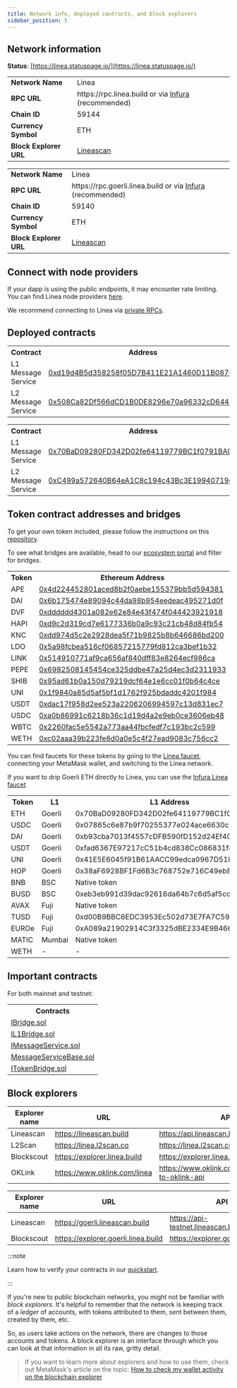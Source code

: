 ```yaml
---
title: Network info, deployed contracts, and block explorers
sidebar_position: 5
---
```



## Network information

**Status**: [https://linea.statuspage.io/](https://linea.statuspage.io/)

<Tabs groupId="Mainnet-Testnet" className="my-tabs">
  <TabItem 
  value="Mainnet" label="Mainnet" default>
<table>
    <tr>
        <td align="left"><b>Network Name</b></td>
        <td align="left">Linea</td>
    </tr>
    <tr>
        <td align="left"><b>RPC URL</b></td>
        <td align="left">https://rpc.linea.build or via <a href="https://support.linea.build/hc/en-us/articles/15752713253147">Infura</a> (recommended)</td>
    </tr>
    <tr>
        <td align="left"><b>Chain ID</b></td>
        <td align="left">59144</td>
    </tr>
    <tr>
        <td align="left"><b>Currency Symbol</b></td>
        <td align="left">ETH</td>
    </tr>
    <tr>
        <td align="left"><b>Block Explorer URL</b></td>
        <td align="left"> <a href="https://lineascan.build/">Lineascan</a>  </td>
    </tr>
</table>

  </TabItem>
  <TabItem value="Testnet" label="Testnet">
<table>
    <tr>
        <td align="left"><b>Network Name</b></td>
        <td align="left">Linea</td>
    </tr>
    <tr>
        <td align="left"><b>RPC URL</b></td>
        <td align="left">https://rpc.goerli.linea.build or via <a href="https://support.linea.build/hc/en-us/articles/15752713253147">Infura</a> (recommended)</td>
    </tr>
    <tr>
        <td align="left"><b>Chain ID</b></td>
        <td align="left">59140</td>
    </tr>
    <tr>
        <td align="left"><b>Currency Symbol</b></td>
        <td align="left">ETH</td>
    </tr>
    <tr>
        <td align="left"><b>Block Explorer URL</b></td>
        <td align="left"> <a href="https://goerli.lineascan.build">Lineascan</a> </td>
    </tr>
</table>
</TabItem> 
</Tabs>

## Connect with node providers

If your dapp is using the public endpoints, it may encounter rate limiting. You can find Linea node providers [here](../build-on-linea/tooling/node-providers.md).

We recommend connecting to Linea via [private RPCs](../build-on-linea/tooling/node-providers.md#private-rpc).

## Deployed contracts

<Tabs groupId="Mainnet-Testnet" className="my-tabs">
  <TabItem value="Mainnet" label="Mainnet" default>
      <table>
  <tr>
    <th>Contract</th>
    <th>Address</th>
  </tr>
  <tr>
    <td>L1 Message Service</td>
    <td><a href="https://etherscan.io/address/0xd19d4B5d358258f05D7B411E21A1460D11B0876F">0xd19d4B5d358258f05D7B411E21A1460D11B0876F</a></td>
  </tr>
  <tr>
    <td>L2 Message Service</td>
    <td><a href="https://lineascan.build/address/0x508Ca82Df566dCD1B0DE8296e70a96332cD644ec">0x508Ca82Df566dCD1B0DE8296e70a96332cD644ec</a></td>
  </tr>
</table>
  </TabItem>
  <TabItem value="Testnet" label="Testnet">
    <table>
  <tr>
    <th>Contract</th>
    <th>Address</th>
  </tr>
  <tr>
    <td>L1 Message Service</td>
    <td><a href="https://goerli.etherscan.io/address/0x70BaD09280FD342D02fe64119779BC1f0791BAC2">0x70BaD09280FD342D02fe64119779BC1f0791BAC2</a></td>
  </tr>
  <tr>
    <td>L2 Message Service</td>
    <td><a href="https://goerli.lineascan.build/address/0xC499a572640B64eA1C8c194c43Bc3E19940719dC">0xC499a572640B64eA1C8c194c43Bc3E19940719dC</a></td>
  </tr>
</table>
  </TabItem>
</Tabs>

## Token contract addresses and bridges

<Tabs groupId="Mainnet-Testnet" className="my-tabs">
  <TabItem value="Mainnet" label="Mainnet" default>
 

 To get your own token included, please follow the instructions on this [repository](https://github.com/Consensys/linea-token-list).


 To see what bridges are available, head to our [ecosystem portal](https://linea.build/apps) and filter for bridges.

 <table>
  <tr>
    <th>Token</th>
    <th>Ethereum Address</th>
    <th>Linea Address</th>
  </tr>
  <tr>
    <td>APE</td>
    <td><a href="https://etherscan.io/address/0x4d224452801aced8b2f0aebe155379bb5d594381">0x4d224452801aced8b2f0aebe155379bb5d594381</a></td>
    <td><a href="https://lineascan.build/address/0x6bAA318CF7C51C76e17ae1EbE9Bbff96AE017aCB">0x6bAA318CF7C51C76e17ae1EbE9Bbff96AE017aCB</a></td>
  </tr>
  <tr>
    <td>DAI</td>
<td><a href="https://etherscan.io/token/0x6b175474e89094c44da98b954eedeac495271d0f">0x6b175474e89094c44da98b954eedeac495271d0f</a></td>
    <td><a href="https://lineascan.build/address/0x4AF15ec2A0BD43Db75dd04E62FAA3B8EF36b00d5">0x4AF15ec2A0BD43Db75dd04E62FAA3B8EF36b00d5</a></td>
  </tr>
  <tr>
    <td>DVF</td>
<td><a href="https://etherscan.io/token/0xdddddd4301a082e62e84e43f474f044423921918">0xdddddd4301a082e62e84e43f474f044423921918</a></td>
    <td><a href="https://lineascan.build/address/0x1f031f8c523b339c7a831355879e3568fa3eb263">0x1f031f8c523b339c7a831355879e3568fa3eb263</a></td>
  </tr>
  <tr>
    <td>HAPI</td>
<td><a href="https://etherscan.io/token/0xd9c2d319cd7e6177336b0a9c93c21cb48d84fb54">0xd9c2d319cd7e6177336b0a9c93c21cb48d84fb54</a></td>
    <td><a href="https://lineascan.build/address/0x0e5F2ee8C29e7eBc14e45dA7FF90566d8c407dB7">0x0e5F2ee8C29e7eBc14e45dA7FF90566d8c407dB7</a></td>
  </tr>
  <tr>
    <td>KNC</td>
<td><a href="https://etherscan.io/token/0xdd974d5c2e2928dea5f71b9825b8b646686bd200">0xdd974d5c2e2928dea5f71b9825b8b646686bd200</a></td>
    <td><a href="https://lineascan.build/address/0x3b2F62d42DB19B30588648bf1c184865D4C3B1D6">0x3b2F62d42DB19B30588648bf1c184865D4C3B1D6</a></td>
  </tr>
  <tr>
    <td>LDO</td>
<td><a href="https://etherscan.io/token/0x5a98fcbea516cf06857215779fd812ca3bef1b32">0x5a98fcbea516cf06857215779fd812ca3bef1b32</a></td>
    <td><a href="https://lineascan.build/address/0x0e076AAFd86a71dCEAC65508DAF975425c9D0cB6">0x0e076AAFd86a71dCEAC65508DAF975425c9D0cB6</a></td>
  </tr>
  <tr>
    <td>LINK</td>
<td><a href="https://etherscan.io/token/0x514910771af9ca656af840dff83e8264ecf986ca">0x514910771af9ca656af840dff83e8264ecf986ca</a></td>
    <td><a href="https://lineascan.build/address/0x5B16228B94b68C7cE33AF2ACc5663eBdE4dCFA2d">0x5B16228B94b68C7cE33AF2ACc5663eBdE4dCFA2d</a></td>
  </tr>
  <tr>
    <td>PEPE</td>
<td><a href="https://etherscan.io/token/0x6982508145454ce325ddbe47a25d4ec3d2311933">0x6982508145454ce325ddbe47a25d4ec3d2311933</a></td>
    <td><a href="https://lineascan.build/address/0x7da14988E4f390C2E34ed41DF1814467D3aDe0c3">0x7da14988E4f390C2E34ed41DF1814467D3aDe0c3</a></td>
  </tr>
  <tr>
    <td>SHIB</td>
<td><a href="https://etherscan.io/token/0x95ad61b0a150d79219dcf64e1e6cc01f0b64c4ce">0x95ad61b0a150d79219dcf64e1e6cc01f0b64c4ce</a></td>
    <td><a href="https://lineascan.build/address/0x99AD925C1Dc14Ac7cc6ca1244eeF8043C74E99d5">0x99AD925C1Dc14Ac7cc6ca1244eeF8043C74E99d5</a></td>
  </tr>
  <tr>
    <td>UNI</td>
<td><a href="https://etherscan.io/token/0x1f9840a85d5af5bf1d1762f925bdaddc4201f984">0x1f9840a85d5af5bf1d1762f925bdaddc4201f984</a></td>
    <td><a href="https://lineascan.build/address/0x636B22bC471c955A8DB60f28D4795066a8201fa3">0x636B22bC471c955A8DB60f28D4795066a8201fa3</a></td>
  </tr>
  <tr>
    <td>USDT</td>
  <td><a href="https://etherscan.io/token/0xdac17f958d2ee523a2206206994597c13d831ec7">0xdac17f958d2ee523a2206206994597c13d831ec7</a></td>
    <td><a href="https://lineascan.build/address/0xA219439258ca9da29E9Cc4cE5596924745e12B93">0xA219439258ca9da29E9Cc4cE5596924745e12B93</a></td>
  </tr>
  <tr>
    <td>USDC</td>
<td><a href="https://etherscan.io/token/0xa0b86991c6218b36c1d19d4a2e9eb0ce3606eb48">0xa0b86991c6218b36c1d19d4a2e9eb0ce3606eb48</a></td>
    <td><a href="https://lineascan.build/address/0x176211869cA2b568f2A7D4EE941E073a821EE1ff">0x176211869cA2b568f2A7D4EE941E073a821EE1ff</a></td>
  </tr>
  <tr>
    <td>WBTC</td>
<td><a href="https://etherscan.io/token/0x2260fac5e5542a773aa44fbcfedf7c193bc2c599">0x2260fac5e5542a773aa44fbcfedf7c193bc2c599</a></td>
    <td><a href="https://lineascan.build/address/0x3aAB2285ddcDdaD8edf438C1bAB47e1a9D05a9b4">0x3aAB2285ddcDdaD8edf438C1bAB47e1a9D05a9b4</a></td>
  </tr>
  <tr>
    <td>WETH</td>
<td><a href="https://etherscan.io/token/0xc02aaa39b223fe8d0a0e5c4f27ead9083c756cc2">0xc02aaa39b223fe8d0a0e5c4f27ead9083c756cc2</a></td>
    <td><a href="https://lineascan.build/address/0xe5D7C2a44FfDDf6b295A15c148167daaAf5Cf34f">0xe5D7C2a44FfDDf6b295A15c148167daaAf5Cf34f</a></td>
  </tr>
</table>
  </TabItem>
  <TabItem value="Testnet" label="Testnet">

You can find faucets for these tokens by going to the [Linea faucet](https://faucet.goerli.linea.build/), connecting your MetaMask wallet, and switching to the Linea network.

If you want to drip Goerli ETH directly to Linea, you can use the [Infura Linea faucet](https://infura.io/faucet/linea)

<table>
  <tbody>
    <tr>
      <th>Token</th>
      <th>L1</th>
      <th>L1 Address</th>
      <th>L2 Address</th>
      <th>Bridge</th>
    </tr>
        <tr>
      <td>ETH</td>
      <td>Goerli</td>
      <td>0x70BaD09280FD342D02fe64119779BC1f0791BAC2</td>
      <td>0xC499a572640B64eA1C8c194c43Bc3E19940719dC</td>
      <td><a href="https://goerli.hop.exchange/#/send?token=ETH&sourceNetwork=ethereum&destNetwork=linea">Hop</a></td>
    </tr>
    <tr>
      <td>USDC</td>
      <td>Goerli</td>
      <td>0x07865c6e87b9f70255377e024ace6630c1eaa37f</td>
      <td>0xB4257F31750961C8e536f5cfCBb3079437700416</td>
      <td><a href="https://goerli.hop.exchange/#/send?token=ETH&sourceNetwork=ethereum&destNetwork=linea">Hop</a></td>
    </tr>
    <tr>
      <td>DAI</td>
      <td>Goerli</td>
      <td>0xb93cba7013f4557cDFB590fD152d24Ef4063485f</td>
      <td>0x8741Ba6225A6BF91f9D73531A98A89807857a2B3</td>
      <td><a href="https://goerli.hop.exchange/#/send?token=ETH&sourceNetwork=ethereum&destNetwork=linea">Hop</a></td>
    </tr>
    <tr>
      <td>USDT</td>
      <td>Goerli</td>
      <td>0xfad6367E97217cC51b4cd838Cc086831f81d38C2</td>
      <td>0x1990BC6dfe2ef605Bfc08f5A23564dB75642Ad73</td>
      <td><a href="https://goerli.hop.exchange/#/send?token=ETH&sourceNetwork=ethereum&destNetwork=linea">Hop</a></td>
    </tr>
    <tr>
      <td>UNI</td>
      <td>Goerli</td>
      <td>0x41E5E6045f91B61AACC99edca0967D518fB44CFB</td>
      <td>0x7823E8DCC8bfc23EA3AC899EB86921f90e80F499</td>
      <td><a href="https://goerli.hop.exchange/#/send?token=ETH&sourceNetwork=ethereum&destNetwork=linea">Hop</a></td>
    </tr>
    <tr>
      <td>HOP</td>
      <td>Goerli</td>
      <td>0x38aF6928BF1Fd6B3c768752e716C49eb8206e20c</td>
      <td>0x6F03052743CD99ce1b29265E377e320CD24Eb632</td>
      <td><a href="https://goerli.hop.exchange/#/send?token=ETH&sourceNetwork=ethereum&destNetwork=linea">Hop</a></td>
    </tr>
    <tr>
      <td>BNB</td>
      <td>BSC</td>
      <td>Native token</td>
      <td>0x5471ea8f739dd37E9B81Be9c5c77754D8AA953E4</td>
      <td><a href="https://dev-cbridge-v2.netlify.app/97/59140/BNB">Celer</a></td>
    </tr>
    <tr>
      <td>BUSD</td>
      <td>BSC</td>
      <td>0xeb3eb991d39dac92616da64b7c6d5af5ccff1627</td>
      <td>0x7d43AABC515C356145049227CeE54B608342c0ad</td>
      <td><a href="https://dev-cbridge-v2.netlify.app/97/59140/BNB">Celer</a></td>
    </tr>
    <tr>
      <td>AVAX</td>
      <td>Fuji</td>
      <td>Native token</td>
      <td>Multi-chain</td>
      <td><a href="https://test.multichain.org/#/router">Multichain</a></td>
    </tr>
    <tr>
      <td>TUSD</td>
      <td>Fuji</td>
      <td>0xd00B9BBC6EDC3953Ec502d73E7FA7C59f628d947</td>
      <td>0x922D641a426DcFFaeF11680e5358F34d97d112E1</td>
      <td><a href="https://test.multichain.org/#/router">Multichain</a></td>
    </tr>
    <tr>
      <td>EUROe</td>
      <td>Fuji</td>
      <td>0xA089a21902914C3f3325dBE2334E9B466071E5f1</td>
      <td>0xeFAeeE334F0Fd1712f9a8cc375f427D9Cdd40d73</td>
      <td><a href="https://test.multichain.org/#/router">Multichain</a></td>
    </tr>
    <tr>
      <td>MATIC</td>
      <td>Mumbai</td>
      <td>Native token</td>
      <td>0xcAA61BCAe7D37Fe9C33c0D8671448254eef44D63</td>
      <td><a href="https://testnet.bridge.connext.network/">Connext</a></td>
    </tr>
        <tr>
      <td>WETH</td>
      <td>-</td>
      <td>-</td>
      <td>0x2C1b868d6596a18e32E61B901E4060C872647b6C</td>
      <td>-</td>
    </tr>
  </tbody>
</table>
  </TabItem>
</Tabs>

## Important contracts

For both mainnet and testnet: 

<table>
  <tr>
    <th>Contracts</th>
  </tr>
  <tr>
    <td><a href="/files/testnet/IBridge.sol">IBridge.sol</a></td>
  </tr>
  <tr>
    <td><a href="/files/testnet/IL1Bridge.sol">IL1Bridge.sol</a></td>
  </tr>
  <tr>
    <td><a href="/files/testnet/IMessageService.sol">IMessageService.sol</a></td>
  </tr>
  <tr>
    <td><a href="/files/testnet/MessageServiceBase.sol">MessageServiceBase.sol</a></td>
  </tr>
  <tr>
    <td><a href="/files/testnet/ITokenBridge.sol">ITokenBridge.sol</a></td>
  </tr>
</table>

## Block explorers

<Tabs groupId="Mainnet-Testnet" className="my-tabs">
  <TabItem value="Mainnet" label="Mainnet" default>

| Explorer name | URL | API URL |
| ----------- | ----------- | ----------- |
| Lineascan | https://lineascan.build | https://api.lineascan.build/api |
| L2Scan | https://linea.l2scan.co | https://linea.l2scan.co/api/contract |
| Blockscout | https://explorer.linea.build | https://explorer.linea.build/api |
| OKLink | https://www.oklink.com/linea | https://www.oklink.com/docs/en/#welcome-to-oklink-api |


  </TabItem>
  <TabItem value="Testnet" label="Testnet" default>

| Explorer name | URL | API URL |
| ----------- | ----------- | ----------- |
| Lineascan | https://goerli.lineascan.build | https://api-testnet.lineascan.build/api |
| Blockscout | https://explorer.goerli.linea.build | https://explorer.goerli.linea.build/api |

  </TabItem>
</Tabs>

:::note

Learn how to verify your contracts in our [quickstart](../build-on-linea/quickstart/).

:::

If you're new to public blockchain networks, you might not be familiar with _block explorers_. It's helpful to remember that the network is keeping track of a _ledger_ of accounts, with tokens attributed to them, sent between them, created by them, etc.

So, as users take actions on the network, there are changes to those accounts and tokens. A block explorer is an interface through which you can look at that information in all its raw, gritty detail.

>
> If you want to learn more about explorers and how to use them, check out MetaMask's article on the topic: [How to check my wallet activity on the blockchain explorer](https://support.metamask.io/hc/en-us/articles/360057536611-How-to-check-my-wallet-activity-on-the-blockchain-explorer)
>